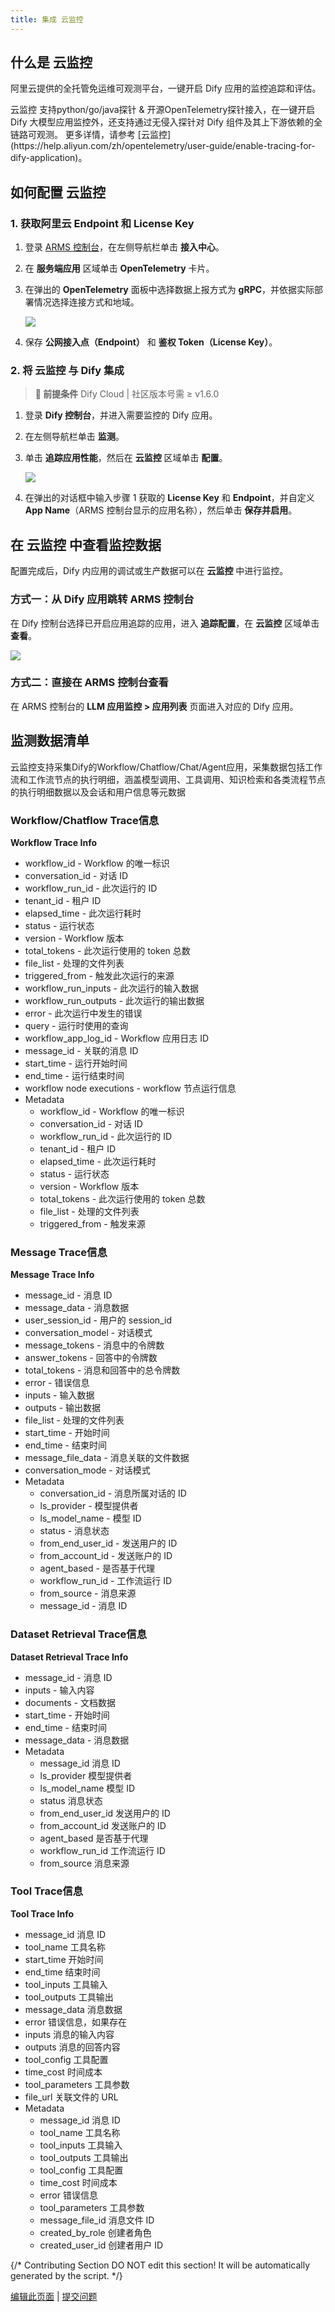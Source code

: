 ```yaml
---
title: 集成 云监控
---
```


## 什么是 云监控

阿里云提供的全托管免运维可观测平台，一键开启 Dify 应用的监控追踪和评估。

<Info>
云监控 支持python/go/java探针 & 开源OpenTelemetry探针接入，在一键开启 Dify 大模型应用监控外，还支持通过无侵入探针对 Dify 组件及其上下游依赖的全链路可观测。
更多详情，请参考 [云监控](https://help.aliyun.com/zh/opentelemetry/user-guide/enable-tracing-for-dify-application)。
</Info>

## 如何配置 云监控

### 1. 获取阿里云 Endpoint 和 License Key

1. 登录 [ARMS 控制台](https://arms.console.aliyun.com/)，在左侧导航栏单击 **接入中心**。
2. 在 **服务端应用** 区域单击 **OpenTelemetry** 卡片。
3. 在弹出的 **OpenTelemetry** 面板中选择数据上报方式为 **gRPC**，并依据实际部署情况选择连接方式和地域。

   ![](https://help-static-aliyun-doc.aliyuncs.com/assets/img/zh-CN/3938280571/p976945.png)

4. 保存 **公网接入点（Endpoint）** 和 **鉴权 Token（License Key）**。



### 2. 将 云监控 与 Dify 集成

> **📌 前提条件**
> Dify Cloud | 社区版本号需 ≥ v1.6.0

1. 登录 **Dify 控制台**，并进入需要监控的 Dify 应用。
2. 在左侧导航栏单击 **监测**。
3. 单击 **追踪应用性能**，然后在 **云监控** 区域单击 **配置**。

   ![](https://help-static-aliyun-doc.aliyuncs.com/assets/img/zh-CN/9647222571/p984812.png)

4. 在弹出的对话框中输入步骤 1 获取的 **License Key** 和 **Endpoint**，并自定义 **App Name**（ARMS 控制台显示的应用名称），然后单击 **保存并启用**。



## 在 云监控 中查看监控数据

配置完成后，Dify 内应用的调试或生产数据可以在 **云监控** 中进行监控。

### 方式一：从 Dify 应用跳转 ARMS 控制台

在 Dify 控制台选择已开启应用追踪的应用，进入 **追踪配置**，在 **云监控** 区域单击 **查看**。

![](https://help-static-aliyun-doc.aliyuncs.com/assets/img/zh-CN/9647222571/p984818.png)

### 方式二：直接在 ARMS 控制台查看

在 ARMS 控制台的 **LLM 应用监控 > 应用列表** 页面进入对应的 Dify 应用。

## 监测数据清单

云监控支持采集Dify的Workflow/Chatflow/Chat/Agent应用，采集数据包括工作流和工作流节点的执行明细，涵盖模型调用、工具调用、知识检索和各类流程节点的执行明细数据以及会话和用户信息等元数据

### Workflow/Chatflow Trace信息

**Workflow Trace Info**

* workflow\_id - Workflow 的唯一标识
* conversation\_id - 对话 ID
* workflow\_run\_id - 此次运行的 ID
* tenant\_id - 租户 ID
* elapsed\_time - 此次运行耗时
* status - 运行状态
* version - Workflow 版本
* total\_tokens - 此次运行使用的 token 总数
* file\_list - 处理的文件列表
* triggered\_from - 触发此次运行的来源
* workflow\_run\_inputs - 此次运行的输入数据
* workflow\_run\_outputs - 此次运行的输出数据
* error - 此次运行中发生的错误
* query - 运行时使用的查询
* workflow\_app\_log\_id - Workflow 应用日志 ID
* message\_id - 关联的消息 ID
* start\_time - 运行开始时间
* end\_time - 运行结束时间
* workflow node executions - workflow 节点运行信息
* Metadata
  * workflow\_id - Workflow 的唯一标识
  * conversation\_id - 对话 ID
  * workflow\_run\_id - 此次运行的 ID
  * tenant\_id - 租户 ID
  * elapsed\_time - 此次运行耗时
  * status - 运行状态
  * version - Workflow 版本
  * total\_tokens - 此次运行使用的 token 总数
  * file\_list - 处理的文件列表
  * triggered\_from - 触发来源

### Message Trace信息

**Message Trace Info**

* message\_id - 消息 ID
* message\_data - 消息数据
* user\_session\_id - 用户的 session\_id
* conversation\_model - 对话模式
* message\_tokens - 消息中的令牌数
* answer\_tokens - 回答中的令牌数
* total\_tokens - 消息和回答中的总令牌数
* error - 错误信息
* inputs - 输入数据
* outputs - 输出数据
* file\_list - 处理的文件列表
* start\_time - 开始时间
* end\_time - 结束时间
* message\_file\_data - 消息关联的文件数据
* conversation\_mode - 对话模式
* Metadata
  * conversation\_id - 消息所属对话的 ID
  * ls\_provider - 模型提供者
  * ls\_model\_name - 模型 ID
  * status - 消息状态
  * from\_end\_user\_id - 发送用户的 ID
  * from\_account\_id - 发送账户的 ID
  * agent\_based - 是否基于代理
  * workflow\_run\_id - 工作流运行 ID
  * from\_source - 消息来源
  * message\_id - 消息 ID

### Dataset Retrieval Trace信息

**Dataset Retrieval Trace Info**

* message\_id - 消息 ID
* inputs - 输入内容
* documents - 文档数据
* start\_time - 开始时间
* end\_time - 结束时间
* message\_data - 消息数据
* Metadata
  * message\_id 消息 ID
  * ls\_provider 模型提供者
  * ls\_model\_name 模型 ID
  * status 消息状态
  * from\_end\_user\_id 发送用户的 ID
  * from\_account\_id 发送账户的 ID
  * agent\_based 是否基于代理
  * workflow\_run\_id 工作流运行 ID
  * from\_source 消息来源

### Tool Trace信息

**Tool Trace Info**

* message\_id 消息 ID
* tool\_name 工具名称
* start\_time 开始时间
* end\_time 结束时间
* tool\_inputs 工具输入
* tool\_outputs 工具输出
* message\_data 消息数据
* error 错误信息，如果存在
* inputs 消息的输入内容
* outputs 消息的回答内容
* tool\_config 工具配置
* time\_cost 时间成本
* tool\_parameters 工具参数
* file\_url 关联文件的 URL
* Metadata
  * message\_id 消息 ID
  * tool\_name 工具名称
  * tool\_inputs 工具输入
  * tool\_outputs 工具输出
  * tool\_config 工具配置
  * time\_cost 时间成本
  * error 错误信息
  * tool\_parameters 工具参数
  * message\_file\_id 消息文件 ID
  * created\_by\_role 创建者角色
  * created\_user\_id 创建者用户 ID

{/*
Contributing Section
DO NOT edit this section!
It will be automatically generated by the script.
*/}



[编辑此页面](https://github.com/langgenius/dify-docs/edit/main/zh-hans/guides/monitoring/integrate-external-ops-tools/integrate-aliyun.mdx) | [提交问题](https://github.com/langgenius/dify-docs/issues/new?template=docs.yml)
